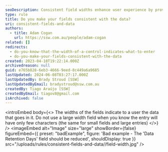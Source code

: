 ```yaml
---
seoDescription: Consistent field widths enhance user experience by providing clear data entry guidelines.
type: rule
title: Do you make your fields consistent with the data?
uri: consistent-fields-and-data
authors:
  - title: Adam Cogan
    url: https://ssw.com.au/people/adam-cogan
related: []
redirects:
  - do-you-know-that-the-width-of-a-control-indicates-what-to-enter
  - do-you-make-your-fields-consistent-with-the-data
created: 2023-04-18T19:22:14.000Z
archivedreason: null
guid: e765b828-6eb3-4666-9eed-8c449a6a9685
lastUpdated: 2024-06-08T03:27:17.000Z
lastUpdatedBy: Brady Stroud [SSW]
lastUpdatedByEmail: bradystroud@ssw.com.au
createdBy: Tiago Araújo [SSW]
createdByEmail: tiagov8@gmail.com
isArchived: false
---
```


<introEmbed
  body={<>
The widths of the fields indicate to a user the data that goes in it. Do not use a large width field when you know the entry will have only few characters (the same for small fields and large entries)
  </>}
/>
<imageEmbed
  alt="Image"
  size="large"
  showBorder={false}
  figureEmbed={{
    preset: "badExample",
    figure: 'Bad example - The \'Data Retention Days\' field should be reduced',
    shouldDisplay: true
  }}
  src="/uploads/rules/consistent-fields-and-data//field-width.jpg"
/>
